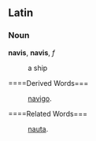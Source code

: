 ==Latin==
===Noun===
'''navis''', '''navis''', ''f''

: a ship
====Derived Words===
: [[navigo]].

====Related Words===
: [[nauta]].